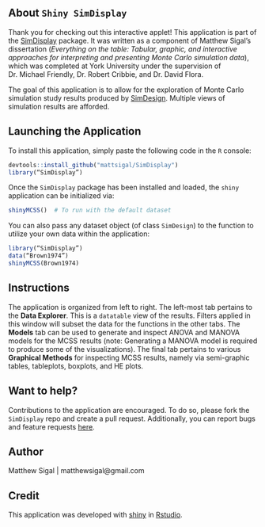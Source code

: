 ## About `Shiny SimDisplay`

Thank you for checking out this interactive applet! This application is part of the [SimDisplay](https://github.com/mattsigal/SimDisplay) package. It was written as a component of Matthew Sigal’s dissertation (*Everything on the table: Tabular, graphic, and interactive approaches for interpreting and presenting Monte Carlo simulation data*), which was completed at York University under the supervision of Dr. Michael Friendly, Dr. Robert Cribbie, and Dr. David Flora.

The goal of this application is to allow for the exploration of Monte Carlo simulation study results produced by [SimDesign](https://github.com/philchalmers/SimDesign/). Multiple views of simulation results are afforded.

## Launching the Application

To install this application, simply paste the following code in the `R` console:

```r
devtools::install_github("mattsigal/SimDisplay")
library(“SimDisplay”)
```

Once the `SimDisplay` package has been installed and loaded, the `shiny` application can be initialized via:

```r
shinyMCSS()  # To run with the default dataset
```

You can also pass any dataset object (of class `SimDesign`) to the function to utilize your own data within the application:

```r
library(“SimDisplay”)
data(“Brown1974”)
shinyMCSS(Brown1974)
```

## Instructions

The application is organized from left to right. The left-most tab pertains to the **Data Explorer**. This is a `datatable` view of the results. Filters applied in this window will subset the data for the functions in the other tabs. The **Models** tab can be used to generate and inspect ANOVA and MANOVA models for the MCSS results (note: Generating a MANOVA model is required to produce some of the visualizations). The final tab pertains to various **Graphical Methods** for inspecting MCSS results, namely via semi-graphic tables, tableplots, boxplots, and HE plots.

## Want to help?

Contributions to the application are encouraged. To do so, please fork the `SimDisplay` repo and create a pull request. Additionally, you can report bugs and feature requests [here](https://github.com/mattsigal/SimDisplay/issues).

## Author

Matthew Sigal | matthewsigal@gmail.com

## Credit

This application was developed with [shiny](http://shiny.rstudio.com/) in 
[Rstudio](https://www.rstudio.com/).

